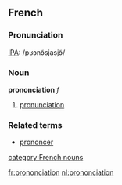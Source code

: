 ==French==
===Pronunciation===
[[w:IPA|IPA]]:  /pʁɔnɔ̃sjasjɔ̃/
===Noun===
'''prononciation''' ''f''

# [[pronunciation]]

===Related terms===
*[[prononcer]]
[[category:French nouns]]

[[fr:prononciation]]
[[nl:prononciation]]